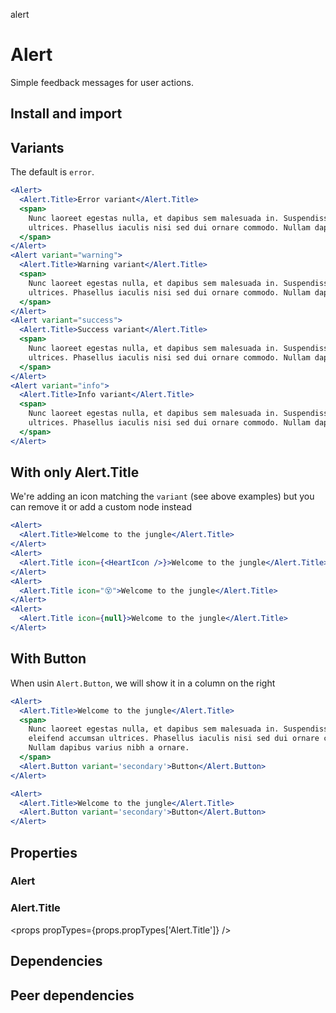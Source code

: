 alert

# Alert

<tagversion version={version} name={name} />

Simple feedback messages for user actions.

## Install and import

<usage component={component} name={name} peerDependencies={peerDependencies} />

## Variants

The default is `error`.

```jsx
<Alert>
  <Alert.Title>Error variant</Alert.Title>
  <span>
    Nunc laoreet egestas nulla, et dapibus sem malesuada in. Suspendisse eleifend accumsan
    ultrices. Phasellus iaculis nisi sed dui ornare commodo. Nullam dapibus varius nibh a ornare.
  </span>
</Alert>
<Alert variant="warning">
  <Alert.Title>Warning variant</Alert.Title>
  <span>
    Nunc laoreet egestas nulla, et dapibus sem malesuada in. Suspendisse eleifend accumsan
    ultrices. Phasellus iaculis nisi sed dui ornare commodo. Nullam dapibus varius nibh a ornare.
  </span>
</Alert>
<Alert variant="success">
  <Alert.Title>Success variant</Alert.Title>
  <span>
    Nunc laoreet egestas nulla, et dapibus sem malesuada in. Suspendisse eleifend accumsan
    ultrices. Phasellus iaculis nisi sed dui ornare commodo. Nullam dapibus varius nibh a ornare.
  </span>
</Alert>
<Alert variant="info">
  <Alert.Title>Info variant</Alert.Title>
  <span>
    Nunc laoreet egestas nulla, et dapibus sem malesuada in. Suspendisse eleifend accumsan
    ultrices. Phasellus iaculis nisi sed dui ornare commodo. Nullam dapibus varius nibh a ornare.
  </span>
</Alert>
```

## With only Alert.Title

We're adding an icon matching the `variant` (see above examples) but you can remove it or add a custom node instead

```jsx
<Alert>
  <Alert.Title>Welcome to the jungle</Alert.Title>
</Alert>
<Alert>
  <Alert.Title icon={<HeartIcon />}>Welcome to the jungle</Alert.Title>
</Alert>
<Alert>
  <Alert.Title icon="😵">Welcome to the jungle</Alert.Title>
</Alert>
<Alert>
  <Alert.Title icon={null}>Welcome to the jungle</Alert.Title>
</Alert>
```

## With Button

When usin `Alert.Button`, we will show it in a column on the right

```jsx
<Alert>
  <Alert.Title>Welcome to the jungle</Alert.Title>
  <span>
    Nunc laoreet egestas nulla, et dapibus sem malesuada in. Suspendisse
    eleifend accumsan ultrices. Phasellus iaculis nisi sed dui ornare commodo.
    Nullam dapibus varius nibh a ornare.
  </span>
  <Alert.Button variant='secondary'>Button</Alert.Button>
</Alert>
```

```jsx
<Alert>
  <Alert.Title>Welcome to the jungle</Alert.Title>
  <Alert.Button variant='secondary'>Button</Alert.Button>
</Alert>
```

## Properties

### Alert

<props propTypes={props.propTypes.Alert} />

### Alert.Title

<props propTypes={props.propTypes['Alert.Title']} />

## Dependencies

<dependencies dependencies={dependencies} />

## Peer dependencies

<dependencies dependencies={peerDependencies} />
